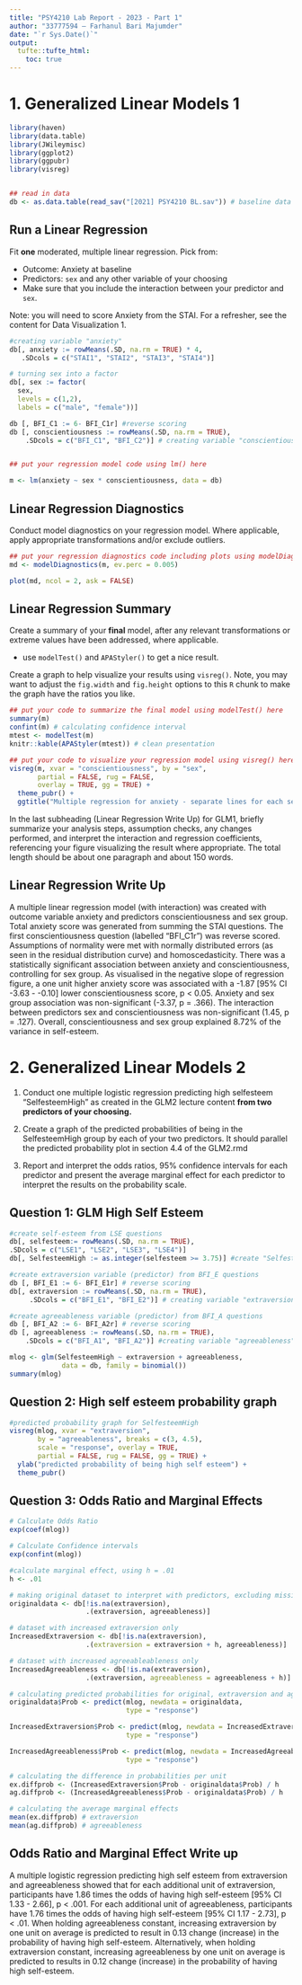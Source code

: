 ```yaml
---
title: "PSY4210 Lab Report - 2023 - Part 1" 
author: "33777594 – Farhanul Bari Majumder" 
date: "`r Sys.Date()`"
output: 
  tufte::tufte_html: 
    toc: true
---
```


# 1. Generalized Linear Models 1

```r

library(haven)
library(data.table)
library(JWileymisc)
library(ggplot2)
library(ggpubr)
library(visreg)


## read in data
db <- as.data.table(read_sav("[2021] PSY4210 BL.sav")) # baseline data

```

## Run a Linear Regression

Fit **one** moderated, multiple linear regression. Pick from:

-   Outcome: Anxiety at baseline
-   Predictors: `sex` and any other variable of your choosing
-   Make sure that you include the interaction between your predictor and `sex`.

Note: you will need to score Anxiety from the STAI. For a refresher, see the content for Data Visualization 1.

```r

#creating variable "anxiety"
db[, anxiety := rowMeans(.SD, na.rm = TRUE) * 4,
   .SDcols = c("STAI1", "STAI2", "STAI3", "STAI4")]

# turning sex into a factor
db[, sex := factor( 
  sex,
  levels = c(1,2),
  labels = c("male", "female"))]

db [, BFI_C1 := 6- BFI_C1r] #reverse scoring
db [, conscientiousness := rowMeans(.SD, na.rm = TRUE),
    .SDcols = c("BFI_C1", "BFI_C2")] # creating variable "conscientiousness"


## put your regression model code using lm() here

m <- lm(anxiety ~ sex * conscientiousness, data = db)


```

## Linear Regression Diagnostics

Conduct model diagnostics on your regression model. Where applicable, apply appropriate transformations and/or exclude outliers.

```r

## put your regression diagnostics code including plots using modelDiagnostics() here
md <- modelDiagnostics(m, ev.perc = 0.005)

plot(md, ncol = 2, ask = FALSE)

```

## Linear Regression Summary

Create a summary of your **final** model, after any relevant transformations or extreme values have been addressed, where applicable.

-   use `modelTest()` and `APAStyler()` to get a nice result.

Create a graph to help visualize your results using `visreg()`. Note, you may want to adjust the `fig.width` and `fig.height` options to this `R` chunk to make the graph have the ratios you like.

```r

## put your code to summarize the final model using modelTest() here
summary(m)
confint(m) # calculating confidence interval
mtest <- modelTest(m)
knitr::kable(APAStyler(mtest)) # clean presentation

## put your code to visualize your regression model using visreg() here
visreg(m, xvar = "conscientiousness", by = "sex", 
       partial = FALSE, rug = FALSE,
       overlay = TRUE, gg = TRUE) +
  theme_pubr() +
  ggtitle("Multiple regression for anxiety - separate lines for each sex group")

```

In the last subheading (Linear Regression Write Up) for GLM1, briefly summarize your analysis steps, assumption checks, any changes performed, and interpret the interaction and regression coefficients, referencing your figure visualizing the result where appropriate. The total length should be about one paragraph and about 150 words.

## Linear Regression Write Up

A multiple linear regression model (with interaction) was created with outcome variable anxiety and predictors conscientiousness and sex group. Total anxiety score was generated from summing the STAI questions. The first conscientiousness question (labelled "BFI_C1r") was reverse scored. Assumptions of normality were met with normally distributed errors (as seen in the residual distribution curve) and homoscedasticity. There was a statistically significant association between anxiety and conscientiousness, controlling for sex group. As visualised in the negative slope of regression figure, a one unit higher anxiety score was associated with a -1.87 [95% CI -3.63 - -0.10] lower conscientiousness score, p \< 0.05. Anxiety and sex group association was non-significant (-3.37, p = .366). The interaction between predictors sex and conscientiousness was non-significant (1.45, p = .127). Overall, conscientiousness and sex group explained 8.72% of the variance in self-esteem.

# 2. Generalized Linear Models 2

1.  Conduct one multiple logistic regression predicting high selfesteem "SelfesteemHigh" as created in the GLM2 lecture content **from two predictors of your choosing.**

2.  Create a graph of the predicted probabilities of being in the SelfesteemHigh group by each of your two predictors. It should parallel the predicted probability plot in section 4.4 of the GLM2.rmd 

3.  Report and interpret the odds ratios, 95% confidence intervals for each predictor and present the average marginal effect for each predictor to interpret the results on the probability scale.

## Question 1: GLM High Self Esteem

```r

#create self-esteem from LSE questions
db[, selfesteem:= rowMeans(.SD, na.rm = TRUE),
.SDcols = c("LSE1", "LSE2", "LSE3", "LSE4")]
db[, SelfesteemHigh := as.integer(selfesteem >= 3.75)] #create "SelfesteemHigh" variable

#create extraversion variable (predictor) from BFI_E questions
db [, BFI_E1 := 6- BFI_E1r] # reverse scoring
db[, extraversion := rowMeans(.SD, na.rm = TRUE), 
     .SDcols = c("BFI_E1", "BFI_E2")] # creating variable "extraversion"

#create agreeableness variable (predictor) from BFI_A questions
db [, BFI_A2 := 6- BFI_A2r] # reverse scoring
db [, agreeableness := rowMeans(.SD, na.rm = TRUE),
    .SDcols = c("BFI_A1", "BFI_A2")] #creating variable "agreeableness"

mlog <- glm(SelfesteemHigh ~ extraversion + agreeableness,
             data = db, family = binomial())
summary(mlog)
```

## Question 2: High self esteem probability graph

```r

#predicted probability graph for SelfesteemHigh
visreg(mlog, xvar = "extraversion",
       by = "agreeableness", breaks = c(3, 4.5),
       scale = "response", overlay = TRUE,
       partial = FALSE, rug = FALSE, gg = TRUE) +
  ylab("predicted probability of being high self esteem") +
  theme_pubr()
```

## Question 3: Odds Ratio and Marginal Effects

```r

# Calculate Odds Ratio
exp(coef(mlog))

# Calculate Confidence intervals
exp(confint(mlog))

#calculate marginal effect, using h = .01
h <- .01

# making original dataset to interpret with predictors, excluding missing values
originaldata <- db[!is.na(extraversion),
                   .(extraversion, agreeableness)]

# dataset with increased extraversion only
IncreasedExtraversion <- db[!is.na(extraversion), 
                   .(extraversion = extraversion + h, agreeableness)]

# dataset with increased agreeableableness only
IncreasedAgreeableness <- db[!is.na(extraversion), 
                   .(extraversion, agreeableness = agreeableness + h)]

# calculating predicted probabilities for original, extraversion and agreeableness
originaldata$Prob <- predict(mlog, newdata = originaldata,
                             type = "response")

IncreasedExtraversion$Prob <- predict(mlog, newdata = IncreasedExtraversion,
                             type = "response")

IncreasedAgreeableness$Prob <- predict(mlog, newdata = IncreasedAgreeableness,
                             type = "response")

# calculating the difference in probabilities per unit
ex.diffprob <- (IncreasedExtraversion$Prob - originaldata$Prob) / h
ag.diffprob <- (IncreasedAgreeableness$Prob - originaldata$Prob) / h

# calculating the average marginal effects
mean(ex.diffprob) # extraversion
mean(ag.diffprob) # agreeableness

```

## Odds Ratio and Marginal Effect Write up

A multiple logistic regression predicting high self esteem from extraversion and agreeableness showed that for each additional unit of extraversion, participants have 1.86 times the odds of having high self-esteem [95% CI 1.33 - 2.66], p \< .001. For each additional unit of agreeableness, participants have 1.76 times the odds of having high self-esteem [95% CI 1.17 - 2.73], p \< .01. When holding agreeableness constant, increasing extraversion by one unit on average is predicted to result in 0.13 change (increase) in the probability of having high self-esteem. Alternatively, when holding extraversion constant, increasing agreeableness by one unit on average is predicted to results in 0.12 change (increase) in the probability of having high self-esteem.
